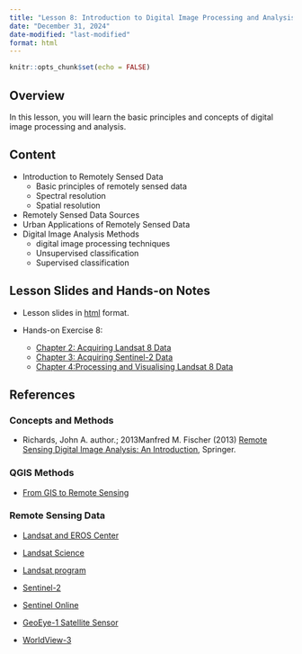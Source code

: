 ```yaml
---
title: "Lesson 8: Introduction to Digital Image Processing and Analysis "
date: "December 31, 2024"
date-modified: "last-modified"
format: html
---
```


```r
knitr::opts_chunk$set(echo = FALSE)
```

## Overview

In this lesson, you will learn the basic principles and concepts of digital image processing and analysis.

## Content

-   Introduction to Remotely Sensed Data
    -   Basic principles of remotely sensed data
    -   Spectral resolution
    -   Spatial resolution
-   Remotely Sensed Data Sources
-   Urban Applications of Remotely Sensed Data
-   Digital Image Analysis Methods
    -   digital image processing techniques
    -   Unsupervised classification
    -   Supervised classification

## Lesson Slides and Hands-on Notes

-   Lesson slides in [html](../lesson/Lesson08/Lesson08.html) format.

-   Hands-on Exercise 8:

    -   [Chapter 2: Acquiring Landsat 8 Data](https://qgis4rdpa.netlify.app/hands-on_01)
    -   [Chapter 3: Acquiring Sentinel-2 Data](https://qgis4rdpa.netlify.app/hands-on_02)
    -   [Chapter 4:Processing and Visualising Landsat 8 Data](https://qgis4rdpa.netlify.app/hands-on_03)

## References

### Concepts and Methods

-   Richards, John A. author.; 2013Manfred M. Fischer (2013) [Remote Sensing Digital Image Analysis: An Introduction](https://link-springer-com.libproxy.smu.edu.sg/book/10.1007/978-3-642-30062-2), Springer.

### QGIS Methods

-   [From GIS to Remote Sensing](https://fromgistors.blogspot.com/)

### Remote Sensing Data

-   [Landsat and EROS Center](https://www.usgs.gov/landsat-missions)

-   [Landsat Science](https://landsat.gsfc.nasa.gov/)

-   [Landsat program](https://en.wikipedia.org/wiki/Landsat_program)

-   [Sentinel-2](https://en.wikipedia.org/wiki/Sentinel-2)

-   [Sentinel Online](https://sentinels.copernicus.eu/web/sentinel/home)

-   [GeoEye-1 Satellite Sensor](https://www.satimagingcorp.com/satellite-sensors/geoeye-1/)

-   [WorldView-3](https://earth.esa.int/eogateway/missions/worldview-3)
